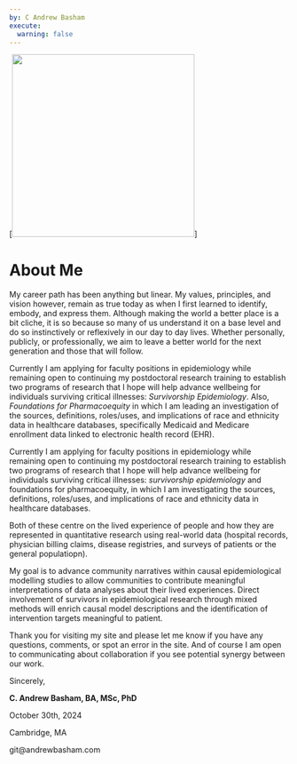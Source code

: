 ```yaml
---
by: C Andrew Basham
execute: 
  warning: false
---
```


::: {#fig-headshot}
[![](images/Basham_headshot.jpg){width="329"}]
:::

# About Me

My career path has been anything but linear. My values, principles, and vision however, remain as true today as when I first learned to identify, embody, and express them. Although making the world a better place is a bit cliche, it is so because so many of us understand it on a base level and do so instinctively or reflexively in our day to day lives. Whether personally, publicly, or professionally, we aim to leave a better world for the next generation and those that will follow.

Currently I am applying for faculty positions in epidemiology while remaining open to continuing my postdoctoral research training to establish two programs of research that I hope will help advance wellbeing for individuals surviving critical illnesses: *Survivorship Epidemiology*. Also, *Foundations for Pharmacoequity* in which I am leading an investigation of the sources, definitions, roles/uses, and implications of race and ethnicity data in healthcare databases, specifically Medicaid and Medicare enrollment data linked to electronic health record (EHR).

Currently I am applying for faculty positions in epidemiology while remaining open to continuing my postdoctoral research training to establish two programs of research that I hope will help advance wellbeing for individuals surviving critical illnesses: *survivorship epidemiology* and foundations for pharmacoequity, in which I am investigating the sources, definitions, roles/uses, and implications of race and ethnicity data in healthcare databases.
 

Both of these centre on the lived experience of people and how they are represented in quantitative research using real-world data (hospital records, physician billing claims, disease registries, and surveys of patients or the general populatiopn).

My goal is to advance community narratives within causal epidemiological modelling studies to allow communities to contribute meaningful interpretations of data analyses about their lived experiences. Direct involvement of survivors in epidemiological research through mixed methods will enrich causal model descriptions and the identification of intervention targets meaningful to patient.

Thank you for visiting my site and please let me know if you have any questions, comments, or spot an error in the site. And of course I am open to communicating about collaboration if you see potential synergy between our work.

Sincerely,

**C. Andrew Basham, BA, MSc, PhD**

October 30th, 2024

Cambridge, MA

git\@andrewbasham.com
